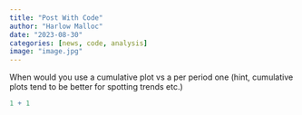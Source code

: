 ```yaml
---
title: "Post With Code"
author: "Harlow Malloc"
date: "2023-08-30"
categories: [news, code, analysis]
image: "image.jpg"
---
```


When would you use a cumulative plot vs a per period one (hint, cumulative plots tend to be better for spotting trends etc.)

```r
1 + 1
```
